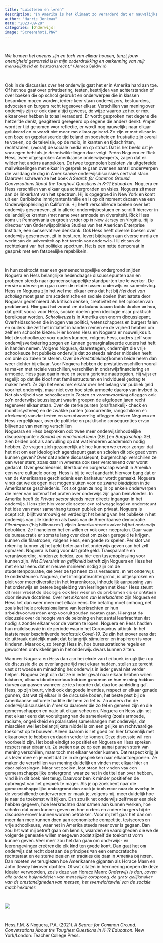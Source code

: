 ```yaml
---
title: "Luisteren en leren"
description: "In Amerika is het klimaat zo veranderd dat er nauwelijks nog normaal met elkaar over onderwijs gediscussieerd kan worden. Mensen staan er recht tegenover elkaar en er wordt niet meer naar elkaar geluisterd en er wordt niet meer van elkaar geleerd. In *A Search for Common Ground. Conversations About the Toughest Questions in K-12 Education gaan twee onderwijsexperts (Pedro Noguera en Rick Hess) met hele verschillende achtergronden en visies in gesprek met elkaar over belangrijke hedendaagse onderwijsdiscussiepunten. Verschillen worden duidelijk gemaakt en hier en daar groeien ze in het gesprek naar elkaar toe. Over of het gesprek een gezamenlijke ondergrond voor de langere termijn biedt waarnaar ze op zoek zijn, kan sterk worden getwijfeld."
author: "Harrie Jonkman"
date: "2023-09-28"
categories: [Onderwijs]
image: "Screenshot1.PNG"
---
```


<br>

*We kunnen het oneens zijn en toch van elkaar houden, tenzij jouw onenigheid geworteld is in mijn onderdrukking en ontkenning van mijn menselijkheid en bestaansrecht.” * (James Baldwin)

<br>

Ook in de discussies over het onderwijs gaat het er in Amerika hard aan toe. Of het nou gaat over privatisering, testen, bestrijden van achterstanden of over boeken die op school gebruikt en onderwerpen die in klassen besproken mogen worden, iedere keer staan onderwijzers, bestuurders, advocaten en burgers recht tegenover elkaar. Verschillen van mening over onderwijs zijn er ook daar altijd geweest, de wijze waarop ze het er met elkaar over hebben is totaal veranderd. Er wordt gesproken met degene die hetzelfde denkt, geagiteerd geregeerd op degene die anders denkt. Amper wordt er tijd genomen voor reflectie, er wordt nog nauwelijks naar elkaar geluisterd en er wordt niet meer van elkaar geleerd. Ze zijn er met elkaar in een boze en gepolariseerde tijd beland en boosheid en frustratie zijn overal te voelen, op de televisie, op de radio, in kranten en tijdschriften, rechtszalen, (vooral) de sociale media en op straat. Dat is het beeld dat je voor ogen hebt als je de ontwikkelingen daar volgt.
  Pedro Noguera en Rick Hess, twee uitgesproken Amerikaanse onderwijsexperts, zagen dat en wilden het anders aanpakken. De twee tegenpolen besloten via uitgebreide mailwisselingen met elkaar in gesprek te gaan over een aantal onderwerpen die vandaag de dag in Amerikaanse onderwijsdiscussies centraal staan. Daarover schreven ze het boek *A Search for Common Ground. Conversations About the Toughest Questions in K-12 Education*. Noguera en Hess verschillen van elkaar qua achtergronden en visies. Noguera zit meer aan de linkerkant van het spectrum. Hij is opgegroeid in New York en komt uit een Caribische immigrantenfamilie en is op dit moment decaan van een Onderwijsopleiding in Californië. Hij heeft verschillende boeken over het onderwijs geschreven, zit in allerlei onderwijsbesturen en schrijft hierover in de landelijke kranten (met name over armoede en diversiteit). Rick Hess komt uit Pennsylvania en groeit verder op in New Jersey en Virginia. Hij is directeur van Onderwijspolitieke Studies van het American Enterprise Institute, een conservatieve denktank. Ook Hess heeft diverse boeken over onderwijs geschreven, zit in besturen, levert bijdragen aan diverse media en werkt aan de universiteit op het terrein van onderwijs. Hij zit aan de rechterkant van het politieke spectrum. Het is een nette democraat in gesprek met een fatsoenlijke republikein.


<br>

In hun zoektocht naar een gemeenschappelijke ondergrond snijden Noguera en Hess belangrijke hedendaagse discussiepunten aan en proberen steeds naar gemeenschappelijke standpunten toe te werken. De eerste onderwerpen gaan over de relatie tussen onderwijs en samenleving. Hess en Noguera zijn het wel met elkaar eens dat het bij *Het doel van scholing* moet gaan om academische en sociale doelen (het laatste door Noguear gedefinieerd als kritisch denken, creativiteit en het oplossen van problemen). Hier gaat het vooral om de balans tussen beide doelen en hoe, dat geldt vooral voor Hess, sociale doelen geen ideologie maar praktisch bereikbaar worden. *Schoolkeuze* is in Amerika een enorm discussiepunt. Overheidsscholen die in ogen van politici, wetenschappers en burgers falen en ouders die zelf het initiatief in handen nemen en de vrijheid hebben om zelf een school te kiezen. Hier komen Hess en Noguera er nauwelijks uit. Met de schoolkeuze voor ouders kunnen, volgens Hess, ouders zelf voor onderwijsverbetering zorgen en kunnen gemarginaliseerde ouders het heft in handen nemen. Volgens Noguera, daarentegen, ondermijnt die vrije schoolkeuze het publieke onderwijs dat zo steeds minder middelen heeft om orde op zaken te stellen. Over de *Prestatiekloof* komen beide heren dan weer dichter bij elkaar. Voor Noguera hebben de prestatieverschillen vooral te maken met raciale verschillen, verschillen in onderwijsfinanciering en armoede. Hess gaat daarin mee en steunt gerichte maatregelen. Hij wijst er tegelijk op dat die kloof met familiestructuren en individueel gedrag te maken heeft. Ze zijn het eens met elkaar over het belang van publiek geld voor het onderwijs, maar niet over hoe sterk armoede daarop van invloed is. Net als vrijheid van schoolkeuze is *Testen en verantwoording* afleggen ook zo’n onderwijsdiscussiepunt waarin groepen de afgelopen jaren recht tegenover elkaar staan. Over de sterke punten (onafhankelijk check en monitorsysteem) en de zwakke punten (concurrentie, rangschikken en afrekenen) van dat testen en verantwoording afleggen denken Noguera en Hess vergelijkbaar, over de politieke en praktische consequenties ervan blijven ze van mening verschillen.  
  Nogueara en Hess bespreken ook twee meer onderwijsinhoudelijke discussiepunten: *Sociaal en emotioneel leren* (SEL) en *Burgerschap*. SEL zien beiden ook als aanvulling op dat wat kinderen academisch nodig hebben. Ze vragen zich gezamenlijk af: hoe kunnen we ervoor zorgen dat het niet om een ideologisch agendapunt gaat en scholen dit ook goed vorm kunnen geven? Over dat andere discussiepunt, burgerschap, verschillen ze dan weer sterk, zoals daar in Amerika ook zeer verschillend over wordt gedacht. Over geschiedenis, literatuur en burgerschap woedt in Amerika een ware culturele oorlog. Hess is bij te veel aandacht hiervoor bang dat er van de Amerikaanse geschiedenis een karikatuur wordt gemaakt. Noguera vindt dat we de ogen niet mogen sluiten voor de zwarte bladzijden in de Amerikaanse geschiedenis. 
  Tot slot gaan ze nog in op enkele onderwerpen die meer van buitenaf het praten over onderwijs zijn gaan beïnvloeden. In Amerika heeft de *Private sector* steeds meer directe ingangen in het onderwijs. Hess ziet hier voor die sector een rol weggelegd en ondersteunt het idee van meer samenhang tussen publiek en privaat. Noguera is sceptisch, blijft wantrouwig en verdedigt het belang van het publieke in het onderwijs van alle kinderen als basis van de Amerikaanse democratie. *Filantropen* (‘big billionaires’) zijn in Amerika steeds vaker bij het onderwijs betrokken. Ze financieren het en willen er ook over meepraten. Daar waar de bureaucratie er soms te lang over doet om zaken geregeld te krijgen, kunnen die filantropen, volgens Hess, een goede rol spelen. Per slot van rekening kunnen zij het geld beter aan het onderwijs geven dan het zelf opmaken. Noguera is bang voor dat grote geld. Transparantie en verantwoording, vinden ze beiden, zou hier een tussenoplossing voor kunnen zijn. Wat *Diversiteit en gelijkheid* betreft zijn Noguera en Hess het met elkaar eens dat er nieuwe manieren nodig zijn om de studentenpopulatie, die over de tijd heen zo is veranderd, in het onderwijs te ondersteunen. Noguera, met immigratieachtergrond, is uitgesproken en pleit voor meer diversiteit in het lerarenkorps, inhoudelijk aanpassing van het onderwijs en betere begeleiding van leerlingen met kleur. Hess steunt dit maar vreest de ideologie ook hier weer en de problemen die er ontstaan door nieuwe doctrines. Over het *Inkomen van leerkrachten* zijn Noguera en Hess het dan weer meer met elkaar eens. Die betaling moet omhoog, net zoals het hele professionalisme van leerkrachten en hun arbeidsvoorwaarden erop vooruit zouden moeten gaan. Hier gaat de discussie over de hoogte van de beloning en het aantal leerkrachten dat nodig is zonder elkaar voor de voeten te lopen. Noguera en Hess hadden hun maildiscussie in de periode waarin het Coronavirus uitbrak. In het laatste meer beschrijvende hoofdstuk *Covid-19*. Ze zijn het erover eens dat de uitbraak duidelijk maakt dat belangrijk stimuleren en inspireren is voor kinderen. Maar ook, zo brengt Hess in, hoe bureaucratische regels en gewoonten ontwikkelingen in het onderwijs dwars kunnen zitten.


Wanneer Noguera en Hess dan aan het einde van het boek terugkijken op de discussie die ze over langere tijd met elkaar hadden, stellen ze terecht vast dat woede en minachting het onderwijs in ieder geval niet verder helpen. Noguera zegt dan dat ze in ieder geval naar elkaar hebben willen luisteren, elkaars ideeën serieus hebben genomen en hun mening hebben durven aanpassen wanneer ze iets hoorden dat daartoe aanleiding gaf. Hess, op zijn beurt, vindt ook dat goede intenties, respect en elkaar genade gunnen, dat wat zij elkaar in de discussie boden, het beste past bij de Amerikaanse culturele traditie die hem zo lief is. Zo anders dan de onderwijsdiscussies in Amerika daarover die zo fel en gemeen zijn en die gemeenschappen en natie uit elkaar scheuren. Noguera en Hess zijn het met elkaar eens dat vooruitgang van de samenleving (zoals armoede, racisme, ongelijkheid en polarisatie) samenhangen met onderwijs, dat misschien wel het belangrijkste middel is om een gelijke en rechtvaardige toekomst op te bouwen. Alleen daarom is het goed om hier fatsoenlijk met elkaar over te hebben en daarin verder te komen. Deze discussie wil een voorbeeld zijn. Het boek eindigt zo positief en Noguera en Hess spreken respect naar elkaar uit. Ze stellen dat ze op een aantal punten sterk van mening verschillen, maar toch met elkaar verder kunnen. 
  Dat respect krijg je als lezer mee en je voelt dat ze in de gesprekken naar elkaar toegroeien. Ze maken de verschillen van mening duidelijk en vinden met elkaar hier en daar oplossingen. Maar het zoeken, laat staan het vinden van een gemeenschappelijke ondergrond, waar ze het in de titel dan over hebben, vind ik in dit boek niet terug. Daarvoor ben ik minder positief en de opbrengst van het gesprek te mager. Als je op zoek bent naar die gemeenschappelijke ondergrond dan zoek je toch meer naar de overlap in de verschillende onderwerpen en maak je, volgens mij, meer duidelijk hoe je naar de toekomst wilt kijken. Dan zou ik het onderwijs zelf meer een plek hebben gegeven, hoe leerkrachten daar samen aan kunnen werken, hoe scholen dat vorm kunnen geven en hoe ouders en andere burgers bij de discussie erover kunnen worden betrokken. Voor mijzelf gaat het dan om meer dan mee kunnen doen aan economische competitie, testscores en vrije schoolkeuze, waar het in Amerika steeds meer over is gegaan. Dan zou het wat mij betreft gaan om kennis, waarden en vaardigheden die we de volgende generatie willen meegeven zodat zijzelf die toekomst vorm kunnen geven. Veel meer zou het dan gaan om onderwijs- en leeromgevingen creëren die elk kind ten goede komt. Dan gaat het om onderwijs dat recht doet aan de principes van een democratische rechtsstaat en de sterke idealen en tradities die daar in Amerika bij horen. Dan moeten we teruglezen hoe Amerikaanse giganten als Horace Mann en John Dewey hierover dachten. Of wat citaten in herinnering roepen die deze idealen verwoorden, zoals deze van Horace Mann: *Onderwijs is dan, boven alle andere hulpmiddelen van menselijke oorsprong, de grote gelijkmaker van de omstandigheden van mensen, het evenwichtswiel van de sociale machinekamer*. 


<br>

![](Screenshot1.png)

<br>

Hess,F.M. & Noguera, P.A. (2021). *A Search for Common Ground. Conversations About the Toughest Questions in K-12 Education.* New York/London: Teacher College Press. 
